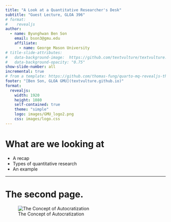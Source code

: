 ```yaml
---
title: "A Look at a Quantitative Researcher's Desk"
subtitle: "Guest Lecture, GLOA 396"
# format: 
#    revealjs
author: 
  - name: Byunghwan Ben Son
    email: bson3@gmu.edu
    affiliate:
      - name: George Mason University
# title-slide-attributes:
#   data-background-image:  https://github.com/textvulture/textvulture.github.io/blob/master/images/forestBackground.jpg?raw=true
#   data-background-opacity: "0.75"
show-slide-number: all
incremental: true
# from a template: https://github.com/thomas-fung/quarto-mq-revealjs-theme/blob/main/template.qmd
footer: "[Ben Son, GLOA GMU](textvulture.github.io)"
format: 
  revealjs:
    width: 1920
    height: 1080
    self-contained: true
    theme: "simple"
    logo: images/GMU_logo2.png
    css: images/logo.css
---
```



# What are we looking at

::: {.incremental}

- A recap
- Types of quantitative research
- An example

:::

---

# The second page.

![The Concept of Autocratization](https://github.com/textvulture/textvulture.github.io/blob/master/images/Philippines.jpg?raw=true)

